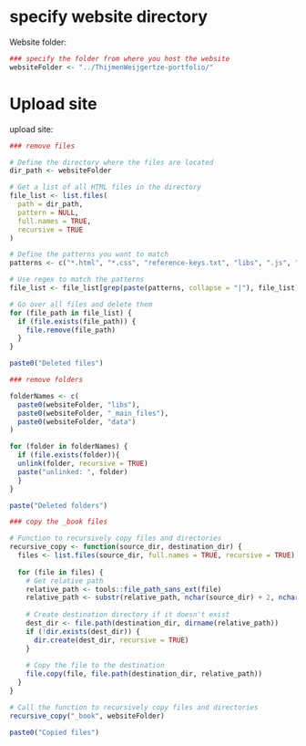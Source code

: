 # specify website directory

Website folder:

```r
### specify the folder from where you host the website
websiteFolder <- "../ThijmenWeijgertze-portfolio/"
```

# Upload site

upload site:

```r

### remove files

# Define the directory where the files are located
dir_path <- websiteFolder

# Get a list of all HTML files in the directory
file_list <- list.files(
  path = dir_path, 
  pattern = NULL,
  full.names = TRUE,
  recursive = TRUE
)

# Define the patterns you want to match
patterns <- c("*.html", "*.css", "reference-keys.txt", "libs", ".js", ".png")

# Use regex to match the patterns
file_list <- file_list[grep(paste(patterns, collapse = "|"), file_list)]

# Go over all files and delete them
for (file_path in file_list) {
  if (file.exists(file_path)) {
    file.remove(file_path)
  }
}

paste0("Deleted files")

### remove folders

folderNames <- c(
  paste0(websiteFolder, "libs"), 
  paste0(websiteFolder, "_main_files"),
  paste0(websiteFolder, "data")
)

for (folder in folderNames) {
  if (file.exists(folder)){
  unlink(folder, recursive = TRUE) 
  paste("unlinked: ", folder)
  }
}

paste("Deleted folders")

### copy the _book files

# Function to recursively copy files and directories
recursive_copy <- function(source_dir, destination_dir) {
  files <- list.files(source_dir, full.names = TRUE, recursive = TRUE)
  
  for (file in files) {
    # Get relative path
    relative_path <- tools::file_path_sans_ext(file)
    relative_path <- substr(relative_path, nchar(source_dir) + 2, nchar(relative_path))
    
    # Create destination directory if it doesn't exist
    dest_dir <- file.path(destination_dir, dirname(relative_path))
    if (!dir.exists(dest_dir)) {
      dir.create(dest_dir, recursive = TRUE)
    }
    
    # Copy the file to the destination
    file.copy(file, file.path(destination_dir, relative_path))
  }
}

# Call the function to recursively copy files and directories
recursive_copy("_book", websiteFolder)

paste0("Copied files")
```

